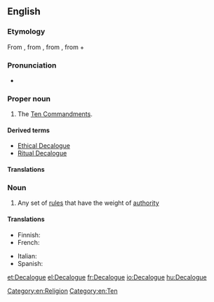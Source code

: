 {{also|Décalogue}}
==English==
{{wikipedia}}

===Etymology===
From {{etyl|frm|en}} {{term|Décalogue|lang=frm}}, from {{etyl|la|en}} {{term|decalogus|lang=frm}}, from {{etyl|grc|en}} {{term|δεκάλογος|tr=dekalogos|lang=grc|sc=polytonic}}, from {{term|δέκα||ten|tr=deka|lang=grc|sc=polytonic}} + {{term|λόγος||statement|tr=logos|lang=grc|sc=polytonic}}

===Pronunciation===
* {{a|UK}} {{IPA|/ˈdɛkəlɒɡ/|lang=en}}

===Proper noun===
{{en-proper noun}}

# The [[Ten Commandments]].

====Derived terms====
* [[Ethical Decalogue]]
* [[Ritual Decalogue]]

====Translations====
{{trans-see|the Ten Commandments|Ten Commandments}}

===Noun===
{{en-noun}}

# Any set of [[rule]]s that have the weight of [[authority]]

====Translations====
{{trans-top|set of rules}}
* Finnish: {{t|fi|käskyt}}
* French: {{t+|fr|décalogue|m}}
{{trans-mid}}
* Italian: {{t|it|decalogo|m}}
* Spanish: {{t+|es|decálogo|m}}
{{trans-bottom}}

[[Category:en:Religion]]
[[Category:en:Ten]]

[[et:Decalogue]]
[[el:Decalogue]]
[[fr:Decalogue]]
[[io:Decalogue]]
[[hu:Decalogue]]